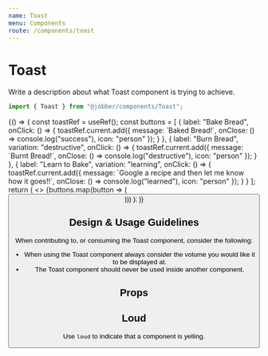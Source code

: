 ```yaml
---
name: Toast
menu: Components
route: /components/toast
---
```



# Toast

<ComponentStatus stage="pre" responsive="no" accessible="no" />

Write a description about what Toast component is trying to achieve.

```ts
import { Toast } from "@jobber/components/Toast";
```

<Playground>
  {() => {
    const toastRef = useRef();
    const buttons = [
      {
        label: "Bake Bread",
        onClick: () => {
          toastRef.current.add({
            message: `Baked Bread!`,
            onClose: () => console.log("success"),
            icon: "person"
          });
        }
      },
      {
        label: "Burn Bread",
        variation: "destructive",
        onClick: () => {
          toastRef.current.add({
            message: `Burnt Bread!`,
            onClose: () => console.log("destructive"),
            icon: "person"
          });
        }
      },
      {
        label: "Learn to Bake",
        variation: "learning",
        onClick: () => {
          toastRef.current.add({
            message: `Google a recipe and then let me know how it goes!!`,
            onClose: () => console.log("learned"),
            icon: "person"
          });
        }
      }
    ];
    return (
      <>
        {buttons.map(button => (
          <Button key={button.label} {...button} />
        ))}
        <Toast ref={toastRef} />
      </>
    );
  }}
</Playground>

<!--
  It is not necessary to include Design & Usage Guidlelines. Use this section
  to answer common questions and considerations about component usage.
-->

## Design & Usage Guidelines

When contributing to, or consuming the Toast component, consider the following:

- When using the Toast component always consider the volume you would like it to
  be displayed at.
- The Toast component should never be used inside another component.

## Props

<Props of={Toast} />

<!--
  It is not necessary to provide an example of each prop. Use usage examples to
  highlight key features of a component or particular considerations.

  See `Button.mdx` for a good example of this.
-->

## Loud

Use `loud` to indicate that a component is yelling.

<Playground>
  <Toast text="Fred" loud={true} />
</Playground>
